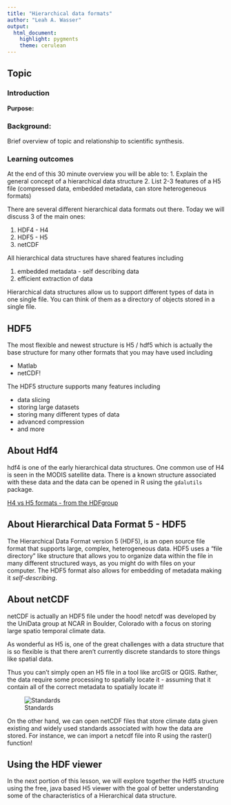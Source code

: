 ```yaml
---
title: "Hierarchical data formats"
author: "Leah A. Wasser"
output: 
  html_document: 
    highlight: pygments
    theme: cerulean
---
```


## Topic

### Introduction
**Purpose:**


### Background:
Brief overview of topic and relationship to scientific synthesis.


### Learning outcomes

At the end of this 30 minute overview you will be able to:
1. Explain the general concept of a hierarchical data structure
2. List 2-3 features of a H5 file (compressed data, embedded metadata, can store heterogeneous formats)


There are several different hierarchical data formats out there. Today we will
discuss 3 of the main ones:

1. HDF4 - H4
2. HDF5 - H5
3. netCDF

All hierarchical data structures have shared features including

1. embedded metadata - self describing data
2. efficient extraction of data

Hierarchical data structures allow us to support different types of data in one
single file. You can think of them as a directory of objects stored in a single file.

## HDF5

The most flexible and newest structure is H5 / hdf5 which is actually the base
structure for many other formats that you may have used including

* Matlab
* netCDF!

The HDF5 structure supports many features including

* data slicing
* storing large datasets
* storing many different types of data
* advanced compression
* and more


## About Hdf4
hdf4 is one of the early hierarchical data structures. One common use of H4 is
seen in the MODIS satellite data. There is a known structure associated with these
data and the data can be opened in R using the `gdalutils` package.

[H4 vs H5 formats - from the HDFgroup](https://ftp.hdfgroup.org/h4vsh5.html)

## About Hierarchical Data Format 5 - HDF5

The Hierarchical Data Format version 5 (HDF5), is an open source file format
that supports large, complex, heterogeneous data. HDF5 uses a "file directory"
like structure that allows you to organize data within the file in many different
structured ways, as you might do with files on your computer. The HDF5 format
also allows for embedding of metadata making it *self-describing*.

## About netCDF

netCDF is actually an HDF5 file under the hood! netcdf was developed by the UniData
group at NCAR in Boulder, Colorado with a focus on storing large spatio temporal
climate data.


As wonderful as H5 is, one of the great challenges with a data structure that
is so flexible is that there aren't currently discrete standards to store things
like spatial data.

Thus you can't simply open an H5 file in a tool like arcGIS or QGIS. Rather,
the data require some processing to spatially locate it - assuming that it contain
all of the correct metadata to spatially locate it!

![Standards](https://imgs.xkcd.com/comics/standards.png)

On the other hand, we can open netCDF files that store climate data given existing
and widely used standards associated with how the data are stored. For instance,
we can import a netcdf file into R using the raster() function!

## Using the HDF viewer

In the next portion of this lesson, we will explore together the Hdf5 structure
using the free, java based H5 viewer with the goal of better understanding some
of the characteristics of a Hierarchical data structure. 
